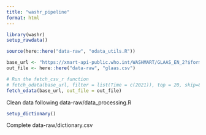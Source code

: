 ```yaml
---
title: "washr_pipeline"
format: html
---
```


```r
library(washr)
setup_rawdata()
```

```r
source(here::here("data-raw", "odata_utils.R"))
```

```r
base_url <- "https://xmart-api-public.who.int/WASHMART/GLAAS_EN_2?$format=csv"
out_file <- here::here("data-raw", "glaas.csv")

# Run the fetch_csv_r function
# fetch_odata(base_url, filter = list(Time = c(2021)), top = 20, skip=80, out_file = output_file)
fetch_odata(base_url, out_file = out_file)
```

Clean data following data-raw/data_processing.R

```r
setup_dictionary()
```

Complete data-raw/dictionary.csv